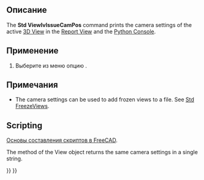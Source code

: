 <languages/>

{{Docnav/ru
|[[Std_ViewIvStereoOff/ru|Команда "Выключить стерео"]]
|[[Std_ViewZoomIn/ru|Команда "Увеличить"]]
|[[Std_View_Menu/ru|Меню "Вид"]]
|IconL=Std_ViewIvStereoOff.svg
|IconR=Std_ViewZoomIn.svg
|IconC=Freecad.svg
}}

{{GuiCommand/ru
|Name=Std ViewIvIssueCamPos
|Name/ru=Std ViewIvIssueCamPos
|MenuLocation=Вид → Стерео → Выводить положения камеры
|Workbenches=All
|SeeAlso=[[Std_FreezeViews/ru|Std FreezeViews]]
}}

<span id="Description"></span>
==Описание==

The '''Std ViewIvIssueCamPos''' command prints the camera settings of the active [[3D_View|3D View]] in the [[Report_View|Report View]] and the [[Python_Console|Python Console]].

{{Code|code=   OrthographicCamera {   viewportMapping ADJUST_CAMERA   position 57.73505 -57.73502 57.735027   orientation 0.74290609 0.30772209 0.59447283  1.2171158   nearDistance 81.588844   farDistance 109.60551   aspectRatio 1   focalDistance 100   height 100  } 
}}
{{Caption|Example output: camera settings after changing to [[Std_ViewIsometric|isometric view]] in a new document}}

<span id="Usage"></span>
==Применение==

# Выберите из меню опцию {{MenuCommand|Вид → Стерео → [[Image:Std_ViewIvIssueCamPos.svg|16px]] Выводить положения камеры}}.

<span id="Notes"></span>
==Примечания==

* The camera settings can be used to add frozen views to a {{FileName|*.cam}} file. See [[Std_FreezeViews|Std FreezeViews]].

==Scripting==

<div class="mw-translate-fuzzy">
{{Emphasis|Смотрите так же:}} [[FreeCAD_Scripting_Basics/ru|Основы составления скриптов в FreeCAD]].
</div>

The {{incode|getCamera}} method of the View object returns the same camera settings in a single string.

{{Code|code=
import FreeCADGui

view = FreeCADGui.ActiveDocument.ActiveView
view.getCamera()
}}


{{Docnav/ru
|[[Std_ViewIvStereoOff/ru|Команда "Выключить стерео"]]
|[[Std_ViewZoomIn/ru|Команда "Увеличить"]]
|[[Std_View_Menu/ru|Меню "Вид"]]
|IconL=Std_ViewIvStereoOff.svg
|IconR=Std_ViewZoomIn.svg
|IconC=Freecad.svg
}}

{{Std_Base_navi{{#translation:}}}}
{{Userdocnavi{{#translation:}}}}
